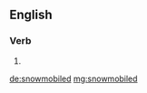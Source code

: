 ==English==

===Verb===
{{head|en}}

# {{en-past of|snowmobile}}

[[de:snowmobiled]]
[[mg:snowmobiled]]